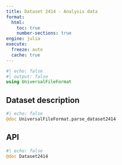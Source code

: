 ```yaml
---
title: Dataset 2414 - Analysis data
format:
  html:
    toc: true
    number-sections: true
engine: julia
execute:
  freeze: auto
  cache: true
---
```


```julia
#| echo: false
#| output: false
using UniversalFileFormat
```

## Dataset description

```julia
#| echo: false
@doc UniversalFileFormat.parse_dataset2414
```

## API

::: {.api}
```julia
#| echo: false
@doc Dataset2414
```
:::
